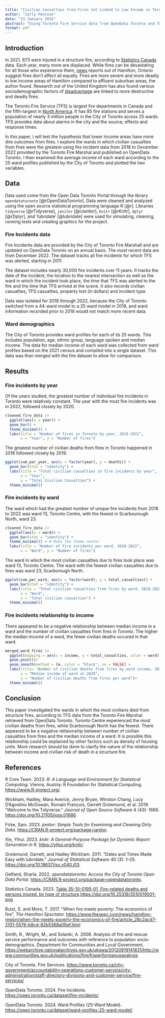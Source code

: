 ```yaml
---
title: "Civilian Casualties from Fires not Linked to Low Income in Toronto Wards ^[Code and data is available at: github.com/CarlyPenrose/Toronto_Fires]"
author: "Carly Penrose"
date: "23 January 2024"
abstract: "Using Toronto Fire Service data from OpenData Toronto and Toronto ward profiles, this paper found Toronto Centre is the ward in which the most civilian deaths from fires took place. There also appears to be a negative relationship bewteen the median income of a ward and the number of civilian deaths from fires, with lower income wards having the most deaths in fires."
format: pdf
---
```


## Introduction

In 2021, 873 were injured in a structure fire, according to [Statistics Canada](https://www150.statcan.gc.ca/t1/tbl1/en/tv.action?pid=3510019501&pickMembers%5B0%5D=1.1&pickMembers%5B1%5D=2.2&pickMembers%5B2%5D=3.1&pickMembers%5B3%5D=4.1&cubeTimeFrame.startYear=2017&cubeTimeFrame.endYear=2021&referencePeriods=20170101%2C20210101) data. Each year, many more are displaced. While fires can be devastating for all those who experience them, [news](https://www.thespec.com/news/hamilton-region/when-fire-meets-poverty-the-economics-of-fire/article_28c2acd7-2101-5579-b9cd-82b5368a09af.html) reports out of Hamilton, Ontario suggest fires don't affect all equally. Fires are more severe and more deadly in low income areas of Hamilton compared to affluent suburban areas, the author found. Research out of the United Kingdom has also found various sociodemographic factors of [disadvantage](https://webarchive.nationalarchives.gov.uk/ukgwa/20120919141831/http://www.communities.gov.uk/publications/fire/frsperformanceanalysis) are linked to more destructive and deadly fires.

The Toronto Fire Service (TFS) is largest fire departments in Canada and the fifth-largest in [North America](https://www.toronto.ca/city-government/accountability-operations-customer-service/city-administration/staff-directory-divisions-and-customer-service/fire-services/). It has 85 fire stations and serves a population of nearly 3 million people in the City of Toronto across 25 wards. TFS provides data about alarms in the city and the source, effects and response times.

In this paper, I will test the hypothesis that lower income areas have more dire outcomes from fires. I explore the wards in which civilian casualties from fires were the greatest using fire incident data from 2018 to December 2022 provided by the Toronto Fire Marshal and published on OpenData Toronto. I then examined the average income of each ward according to the 25 ward profiles published by the City of Toronto and plotted the two variables.

## Data

Data used come from the Open Data Toronto Portal through the library `opendatatoronto` [@rOpenDataToronto]. Data were cleaned and analyzed using the open source statistical programming language R [@r]. Libraries `tidyverse` [@rTidyverse], `janitor` [@rJanitor], `knitr` [@rKnitr], `dplyr` [@rDplyr], and 'lubridate' [@lubridate] were used for simulating, cleaning, running tests and creating graphics for the project.

### Fire Incidents data

Fire Incidents data are provided by the City of Toronto Fire Marshall and are updated on OpenData Toronto on an annual basis. The most recent data are from December 2022. The dataset tracks all fire incidents for which TFS was alerted, starting in 2011.

The dataset includes nearly 30,000 fire incidents over 11 years. It tracks the date of the incident, the location to the nearest intersection as well as the ward in which the incident took place, the time that TFS was alerted to the fire and the time that TFS arrived at the scene. It also records civilian casualties, TFS casualties, property lost (in dollars) and incident type.

Data was isolated for 2018 through 2022, because the City of Toronto switched from a 44-ward model to a 25 ward model in 2018, and ward information recorded prior to 2018 would not match more recent data.

### Ward demographics

The City of Toronto provides ward profiles for each of its 25 wards. This includes population, age, ethnic group, language spoken and median income. The data for median income of each ward was collected from ward profiles based on the 2021 census and compiled into a single dataset. This data was then merged with the fire dataset to allow for comparison.

## Results

### Fire incidents by year

Of the years studied, the greatest number of individual fire incidents in Toronto were relatively constant. The year with the most fire incidents was in 2022, followed closely by 2020.

```r
cleaned_fire_data |>
  ggplot(aes(x = year)) +
  geom_bar() +
  theme_minimal() + 
  labs(title = "Number of fires in Toronto by year, 2018-2022",
       x = "Year", y = "Number of fires")

```

The greatest number of civilian deaths from fires in Toronto happened in 2018 followed closely by 2019.

```r
ggplot(sum_per_year, aes(x = factor(year), y = deaths)) +
  geom_bar(stat = "identity") +
  labs(title = "Total civilian casualties in fire incidents by year",
       x = "Year",
       y = "Total Civilian Casualties") +
  theme_minimal()
```

### Fire incidents by ward

The ward which had the greatest number of unique fire incidents from 2018 to 2022 was ward 13, Toronto Centre, with the fewest in Scarbourough North, ward 23.

```r
cleaned_fire_data |>
  ggplot(aes(x = ward)) +
  geom_bar(stat = "identity") +
  theme_minimal() + # Make the theme neater
  labs(title = "Number of fire incidents per ward, 2018-2022", 
       x = "Ward", y = "Number of fires") 
```

The ward in which the most civilian casualties due to fires took place was ward 13, Toronto Centre. The ward with the fewest civilian casualties due to fires was ward 23, Scarborough North.

```r
ggplot(sum_per_ward, aes(x = factor(ward), y = total_casualties)) +
  geom_bar(stat = "identity") +
  labs(title = "Total civilian casualties from fires by ward, 2018-2022",
       x = "Ward",
       y = "Total civilian casualties") +
  theme_minimal() 
```

### Fire incidents relationship to income

There appeared to be a negative relationship between median income in a ward and the number of civilian casualties from fires in Toronto. The higher the median income of a ward, the fewer civilian deaths occured in that ward.

```r

merged_ward_fires |>
  ggplot(mapping = aes(x = income, y = total_casualties, color = ward)) +
  geom_point()+
  geom_smooth(method = lm, color = "black", se = FALSE) +
  labs(title= "Number of civilian deaths from fires by ward income, 2018-2022",
       x = "Median income of ward in 2020",
       y = "Number of civilian deaths from fires per ward")+
  theme_minimal()
```

## Conclusion

This paper investigated the wards in which the most civilians died from structure fires, according to TFS data from the Toronto Fire Marshal retrieved from OpenData Toronto. Toronto Centre experienced the most civilian deaths from fires, while Scarborough North has the fewest. There appeared to be a negative reltaionship between number of civilian casualties from fires and the median income of a ward. It is possible this relationship could be explained by other factors such as density of housing units. More research should be done to clarify the nature of the relationship between income and civilian risk of death in a structure fire.

## References

R Core Team. 2023. *R: A Language and Environment for Statistical Computing*. Vienna, Austria: R Foundation for Statistical Computing. [https://www.R-project.org/](https://www.r-project.org/).

Wickham, Hadley, Mara Averick, Jenny Bryan, Winston Chang, Lucy D'Agostino McGowan, Romain François, Garrett Grolemund, et al. 2019. "Welcome to the Tidyverse." *Journal of Open Source Software* 4 (43): 1686. <https://doi.org/10.21105/joss.01686>.

Firke, Sam. 2023. *janitor: Simple Tools for Examining and Cleaning Dirty Data*. [https://CRAN.R-project.org/package=janitor](https://cran.r-project.org/package=janitor).

Xie, Yihui. 2023. *knitr: A General-Purpose Package for Dynamic Report Generation in R*. <https://yihui.org/knitr/>.

Grolemund, Garrett, and Hadley Wickham. 2011. "Dates and Times Made Easy with lubridate." *Journal of Statistical Software* 40 (3): 1--25. <https://doi.org/10.18637/jss.v040.i03>.

Gelfand, Sharla. 2022. *opendatatoronto: Access the City of Toronto Open Data Portal*. [https://CRAN.R-project.org/package=opendatatoronto](https://cran.r-project.org/package=opendatatoronto).

Statistics Canada. 2023. [Table 35-10-0195-01  Fire-related deaths and persons injured, by type of structure](https://www150.statcan.gc.ca/t1/tbl1/en/tv.action?pid=3510019501).<https://doi.org/10.25318/3510019501-eng>

Buist, S. and Moro, T. 2017. "When fire meets poverty: The economics of fire", *The Hamilton Spectator.* <https://www.thespec.com/news/hamilton-region/when-fire-meets-poverty-the-economics-of-fire/article_28c2acd7-2101-5579-b9cd-82b5368a09af.html>

Smith, R., Wright, M., and Solanki, A. 2008. Analysis of fire and rescue service performance and outcomes with reference to population socio-demographics. Department for Communities and Local Government, <https://webarchive.nationalarchives.gov.uk/ukgwa/20120919141831/http://www.communities.gov.uk/publications/fire/frsperformanceanalysis>

City of Toronto. Fire Services. <https://www.toronto.ca/city-government/accountability-operations-customer-service/city-administration/staff-directory-divisions-and-customer-service/fire-services/>

OpenData Toronto. 2024. Fire Incidents. <https://open.toronto.ca/dataset/fire-incidents/>

OpenData Toronto. 2024. Ward Profiles (25-Ward Model). <https://open.toronto.ca/dataset/ward-profiles-25-ward-model/>
